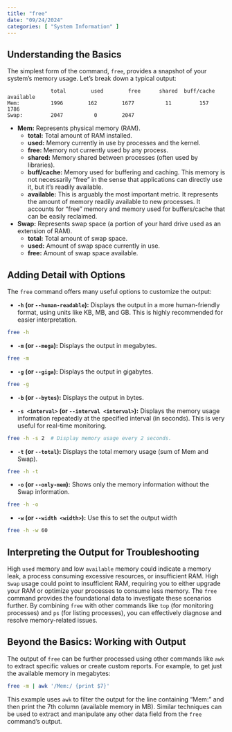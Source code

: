 ```yaml
---
title: "free"
date: "09/24/2024"
categories: [ "System Information" ]
---
```

## Understanding the Basics

The simplest form of the command, `free`, provides a snapshot of your system's memory usage.  Let's break down a typical output:

```
              total        used        free      shared  buff/cache   available
Mem:          1996        162        1677          11         157        1786
Swap:         2047          0        2047
```

* **Mem:** Represents physical memory (RAM).
    * **total:** Total amount of RAM installed.
    * **used:** Memory currently in use by processes and the kernel.
    * **free:** Memory not currently used by any process.
    * **shared:** Memory shared between processes (often used by libraries).
    * **buff/cache:** Memory used for buffering and caching.  This memory is not necessarily "free" in the sense that applications can directly use it, but it's readily available.
    * **available:** This is arguably the most important metric. It represents the amount of memory readily available to new processes. It accounts for "free" memory and memory used for buffers/cache that can be easily reclaimed.

* **Swap:** Represents swap space (a portion of your hard drive used as an extension of RAM).
    * **total:** Total amount of swap space.
    * **used:** Amount of swap space currently in use.
    * **free:** Amount of swap space available.


##  Adding Detail with Options

The `free` command offers many useful options to customize the output:

* **`-h` (or `--human-readable`):** Displays the output in a more human-friendly format, using units like KB, MB, and GB.  This is highly recommended for easier interpretation.

```bash
free -h
```

* **`-m` (or `--mega`):** Displays the output in megabytes.

```bash
free -m
```

* **`-g` (or `--giga`):** Displays the output in gigabytes.

```bash
free -g
```

* **`-b` (or `--bytes`):** Displays the output in bytes.

* **`-s <interval>` (or `--interval <interval>`):** Displays the memory usage information repeatedly at the specified interval (in seconds). This is very useful for real-time monitoring.

```bash
free -h -s 2  # Display memory usage every 2 seconds.
```

* **`-t` (or `--total`):** Displays the total memory usage (sum of Mem and Swap).

```bash
free -h -t
```

* **`-o` (or `--only-mem`):** Shows only the memory information without the Swap information.


```bash
free -h -o
```

* **`-w` (or `--width <width>`):** Use this to set the output width

```bash
free -h -w 60
```


##  Interpreting the Output for Troubleshooting

High `used` memory and low `available` memory could indicate a memory leak, a process consuming excessive resources, or insufficient RAM. High `Swap` usage could point to insufficient RAM, requiring you to either upgrade your RAM or optimize your processes to consume less memory.  The `free` command provides the foundational data to investigate these scenarios further.  By combining `free` with other commands like `top` (for monitoring processes) and `ps` (for listing processes), you can effectively diagnose and resolve memory-related issues.


##  Beyond the Basics:  Working with Output

The output of `free` can be further processed using other commands like `awk` to extract specific values or create custom reports.  For example, to get just the available memory in megabytes:

```bash
free -m | awk '/Mem:/ {print $7}'
```

This example uses `awk` to filter the output for the line containing "Mem:" and then print the 7th column (available memory in MB).  Similar techniques can be used to extract and manipulate any other data field from the `free` command's output.

